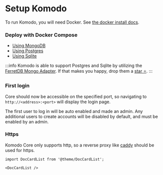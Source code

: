 # Setup Komodo

To run Komodo, you will need Docker. See [the docker install docs](https://docs.docker.com/engine/install/).

### Deploy with Docker Compose

- [Using MongoDB](./mongo.mdx)
- [Using Postgres](./postgres.mdx)
- [Using Sqlite](./sqlite.mdx)

:::info
Komodo is able to support Postgres and Sqlite by utilizing the [FerretDB Mongo Adapter](https://www.ferretdb.com/).
If that makes you happy, drop them a [star ⭐️](https://github.com/FerretDB/FerretDB).
:::

### First login

Core should now be accessible on the specified port, so navigating to `http://<address>:<port>` will display the login page.

The first user to log in will be auto enabled and made an admin. Any additional users to create accounts will be disabled by default, and must be enabled by an admin.

### Https

Komodo Core only supports http, so a reverse proxy like [caddy](https://caddyserver.com/) should be used for https.

```mdx-code-block
import DocCardList from '@theme/DocCardList';

<DocCardList />
```
